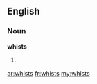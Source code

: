 ==English==

===Noun===
'''whists'''

# {{plural of|[[whist]]}}

[[ar:whists]]
[[fr:whists]]
[[my:whists]]